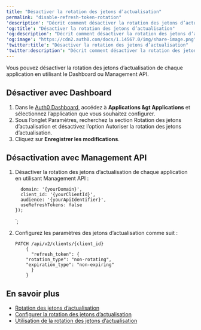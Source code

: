 ```yaml
---
title: "Désactiver la rotation des jetons d’actualisation"
permalink: "disable-refresh-token-rotation"
'description': "Décrit comment désactiver la rotation des jetons d’actualisation."
'og:title': "Désactiver la rotation des jetons d’actualisation"
'og:description': "Décrit comment désactiver la rotation des jetons d’actualisation."
'og:image': "https://cdn2.auth0.com/docs/1.14567.0/img/share-image.png"
'twitter:title': "Désactiver la rotation des jetons d’actualisation"
'twitter:description': "Décrit comment désactiver la rotation des jetons d’actualisation."
---
```



Vous pouvez désactiver la rotation des jetons d’actualisation de chaque application en utilisant le Dashboard ou <Tooltip href="/docs/docs/fr-ca/glossary?term=management-api" tip="Management API
Un produit permettant aux clients d’effectuer des tâches administratives." cta="Voir le glossaire">Management API</Tooltip>.

## Désactiver avec Dashboard

1. Dans le [Auth0 Dashboard](https://manage.auth0.com/#), accédez à **Applications &gt Applications** et sélectionnez l’application que vous souhaitez configurer.
2. Sous l’onglet Paramètres, recherchez la section Rotation des jetons d’actualisation et désactivez l’option Autoriser la rotation des jetons d’actualisation.
3. Cliquez sur **Enregistrer les modifications**.

## Désactivation avec Management API

1. Désactiver la rotation des jetons d’actualisation de chaque application en utilisant Management API :

   

         domain: '{yourDomain}',
         client_id: '{yourClientId}',
         audience: '{yourApiIdentifier}',
         useRefreshTokens: false
       });
   `;

<AuthCodeBlock children={codeExample} language="javascript" />

   

   
2. Configurez les paramètres des jetons d’actualisation comme suit :

   ```text lines
   PATCH /api/v2/clients/{client_id}
       {
         "refresh_token": {
       "rotation_type": "non-rotating",
       "expiration_type": "non-expiring"
         }
       }
   ```

   

   

## En savoir plus

* [Rotation des jetons d’actualisation](/docs/fr-ca/secure/tokens/refresh-tokens/refresh-token-rotation)
* [Configurer la rotation des jetons d’actualisation](/docs/fr-ca/secure/tokens/refresh-tokens/configure-refresh-token-rotation)
* [Utilisation de la rotation des jetons d’actualisation](/docs/fr-ca/secure/tokens/refresh-tokens/use-refresh-token-rotation)